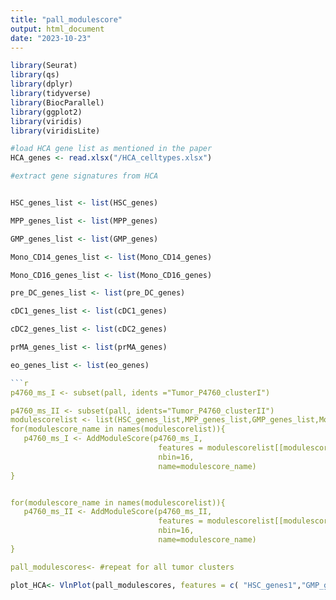 ```yaml
---
title: "pall_modulescore"
output: html_document
date: "2023-10-23"
---
```


```r
library(Seurat)
library(qs)
library(dplyr)
library(tidyverse)
library(BiocParallel)
library(ggplot2)
library(viridis)
library(viridisLite)
```
```r
#load HCA gene list as mentioned in the paper
HCA_genes <- read.xlsx("/HCA_celltypes.xlsx")
```

```r
#extract gene signatures from HCA


HSC_genes_list <- list(HSC_genes)

MPP_genes_list <- list(MPP_genes)

GMP_genes_list <- list(GMP_genes)

Mono_CD14_genes_list <- list(Mono_CD14_genes)

Mono_CD16_genes_list <- list(Mono_CD16_genes)

pre_DC_genes_list <- list(pre_DC_genes)

cDC1_genes_list <- list(cDC1_genes)

cDC2_genes_list <- list(cDC2_genes)

prMA_genes_list <- list(prMA_genes)

eo_genes_list <- list(eo_genes)
```

```r
```r
p4760_ms_I <- subset(pall, idents ="Tumor_P4760_clusterI")

p4760_ms_II <- subset(pall, idents="Tumor_P4760_clusterII")
modulescorelist <- list(HSC_genes_list,MPP_genes_list,GMP_genes_list,Mono_CD14_genes_list,Mono_CD16_genes_list,pre_DC_genes_list,cDC1_genes_list,cDC2_genes_list,prMA_genes_list,eo_genes_list)
for(modulescore_name in names(modulescorelist)){
   p4760_ms_I <- AddModuleScore(p4760_ms_I,
                                 features = modulescorelist[[modulescore_name]],
                                 nbin=16,
                                 name=modulescore_name)
}


for(modulescore_name in names(modulescorelist)){
   p4760_ms_II <- AddModuleScore(p4760_ms_II,
                                 features = modulescorelist[[modulescore_name]],
                                 nbin=16,
                                 name=modulescore_name)
}

pall_modulescores<- #repeat for all tumor clusters
```

```r
plot_HCA<- VlnPlot(pall_modulescores, features = c( "HSC_genes1","GMP_genes1", "MPP_genes1","Mono_CD14_genes1","pre_DC_genes1","cDC1_genes1","cDC2_genes1", "prMA_genes1", "eo_genes1"), ncol = 3, pt.size = 0)
```